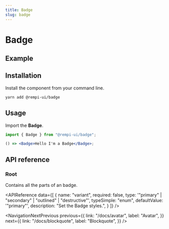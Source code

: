 ```yaml
---
title: Badge
slug: badge
---
```


# Badge

<Description text="Are compact elements that represent an input, attribute, or action." />

## Example

<PreviewComponent name="badge" />

## Installation

Install the component from your command line.

```bash
yarn add @rempi-ui/badge
```

## Usage

Import the <strong>Badge</strong>.

```jsx
import { Badge } from "@rempi-ui/badge";

() => <Badge>Hello I'm a Badge</Badge>;
```

## API reference

### Root

Contains all the parts of an badge.

<APIReference
  data={[
    {
      name: "variant",
      required: false,
      type: '"primary" | "secondary" | "outlined" | "destructive"',
      typeSimple: "enum",
      defaultValue: '"primary"',
      description: "Set the Badge styles.",
    }
  ]}
/>

<NavigationNextPrevious
  previous={{
    link: "/docs/avatar",
    label: "Avatar",
  }}
  next={{
    link: "/docs/blockquote",
    label: "Blockquote",
  }}
/>

